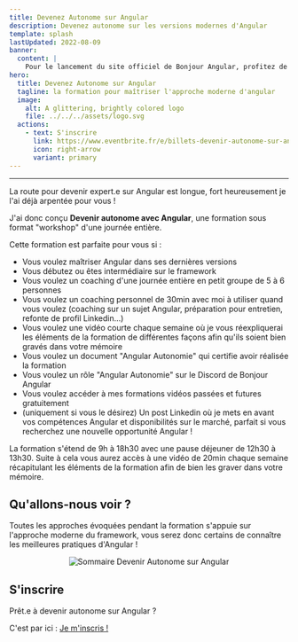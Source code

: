 ```yaml
---
title: Devenez Autonome sur Angular
description: Devenez autonome sur les versions modernes d'Angular
template: splash
lastUpdated: 2022-08-09
banner:
  content: |
    Pour le lancement du site officiel de Bonjour Angular, profitez de 15% de réduction sur la formation avec le code BONJOUR15
hero:
  title: Devenez Autonome sur Angular
  tagline: la formation pour maîtriser l'approche moderne d'angular
  image:
    alt: A glittering, brightly colored logo
    file: ../../../assets/logo.svg
  actions:
    - text: S'inscrire
      link: https://www.eventbrite.fr/e/billets-devenir-autonome-sur-angular-moderne-2023-699654374067
      icon: right-arrow
      variant: primary
---
```



---

La route pour devenir expert.e sur Angular est longue, fort heureusement je l'ai déjà arpentée pour vous !

J'ai donc conçu **Devenir autonome avec Angular**, une formation sous format "workshop" d'une journée entière.

Cette formation est parfaite pour vous si :

- Vous voulez maîtriser Angular dans ses dernières versions
- Vous débutez ou êtes intermédiaire sur le framework
- Vous voulez un coaching d'une journée entière en petit groupe de 5 à 6 personnes
- Vous voulez un coaching personnel de 30min avec moi à utiliser quand vous voulez (coaching sur un sujet Angular, préparation pour entretien, refonte de profil Linkedin...)
- Vous voulez une vidéo courte chaque semaine où je vous réexpliquerai les éléments de la formation de différentes façons afin qu'ils soient bien gravés dans votre mémoire
- Vous voulez un document "Angular Autonomie" qui certifie avoir réalisée la formation
- Vous voulez un rôle "Angular Autonomie" sur le Discord de Bonjour Angular
- Vous voulez accéder à mes formations vidéos passées et futures gratuitement
- (uniquement si vous le désirez) Un post Linkedin où je mets en avant vos compétences Angular et disponibilités sur le marché, parfait si vous recherchez une nouvelle opportunité Angular !

La formation s'étend de 9h à 18h30 avec une pause déjeuner de 12h30 à 13h30. Suite à cela vous aurez accès à une vidéo de 20min chaque semaine récapitulant les éléments de la formation afin de bien les graver dans votre mémoire.

## Qu'allons-nous voir ?

Toutes les approches évoquées pendant la formation s'appuie sur l'approche moderne du framework, vous serez donc certains de connaître les meilleures pratiques d'Angular !

<div style="display: flex; justify-content: center">
  <Image src={sommaire} alt="Sommaire Devenir Autonome sur Angular" />
</div>

## S'inscrire

Prêt.e à devenir autonome sur Angular ?

C'est par ici : [Je m'inscris !](https://www.eventbrite.fr/e/billets-devenir-autonome-sur-angular-moderne-2023-699654374067)
